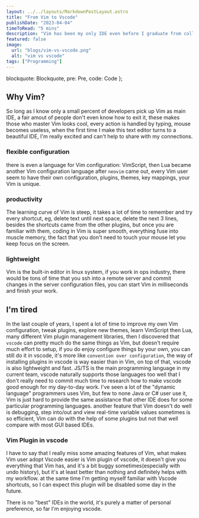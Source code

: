 ```yaml
---
layout: ../../layouts/MarkdownPostLayout.astro
title: "From Vim to Vscode"
publishDate: "2023-04-04"
timeToRead: "5 mins"
description: "Vim has been my only IDE even before I graduate from college, after using almost 10 years, I embraced Vscode and make it my day-to-day IDE"
featured: false
image:
  url: "blogs/vim-vs-vscode.png"
  alt: "vim vs vscode"
tags: ["Programming"]
---
```



  blockquote: Blockquote,
  pre: Pre,
  code: Code
};

## Why Vim?
So long as I know only a small percent of developers pick up Vim as main IDE, a fair amout of people don't even know how to exit it, these makes those who master Vim looks cool, every action is handled by typing, mouse becomes useless, when the first time I make this text editor turns to a beautiful IDE, I'm really excited and can't help to share with my connections.

### flexible configuration
there is even a language for Vim configuration: VimScript, then Lua became another Vim configuration language after `neovim` came out, every Vim user seem to have their own configuration, plugins, themes, key mappings, your Vim is unique.

### productivity
The learning curve of Vim is steep, it takes a lot of time to remember and try every shortcut, eg, delete text until next space, delete the next 3 lines, besides the shortcuts came from the other plugins, but once you are familiar with them, coding in Vim is super smooth, everything fuse into muscle memory, the fact that you don't need to touch your mouse let you keep focus on the screen.

### lightweight
Vim is the built-in editor in linux system, if you work in ops industry, there would be tons of time that you ssh into a remote server and commit changes in the server configuration files, you can start Vim in milliseconds and finish your work.

## I'm tired
In the last couple of years, I spent a lot of time to improve my own Vim configuration, tweak plugins, explore new themes, learn VimScript then Lua, many different Vim plugin management libraries, then I discovered that `vscode` can pretty much do the same things as Vim, but doesn't require much effort to setup, if you do enjoy configure things by your own, you can still do it in vscode, it's more like `convention over configuration`, the way of installing plugins in vscode is way easier than in Vim, on top of that, vscode is also lightweight and fast.
JS/TS is the main programming language in my current team, vscode naturally supports those languages too well that I don't really need to commit much time to research how to make vscode good enough for my day-to-day work. I've seen a lot of the "dynamic language" programmers uses Vim, but few to none Java or C# user use it, Vim is just hard to provide the same assistance that other IDE does for some particular programming languages.
another feature that Vim doesn't do well is debugging, step into/out and view real-time variable values sometimes is so efficient, Vim can do with the help of some plugins but not that well compare with most GUI based IDEs.

### Vim Plugin in vscode
I have to say that I really miss some amazing features of Vim, what makes Vim user adopt Vscode easier is Vim plugin of vscode, it doesn't give you everything that Vim has, and it's a bit buggy sometimes(especially with undo history), but it's at least better than nothing and definitely helps with my workflow. at the same time I'm getting myself familiar with Vscode shortcuts, so I can expect this plugin will be disabled some day in the future.

There is no "best" IDEs in the world, it's purely a matter of personal preference, so far I'm enjoying vscode.

